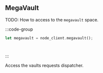 ## MegaVault

TODO: How to access to the `megavault` space.

:::code-group

```rust [Rust]
let megavault = node_client.megavault();
```

```python [Python]

```

```typescript [TypeScript]

```

:::

Access the vaults requests dispatcher.